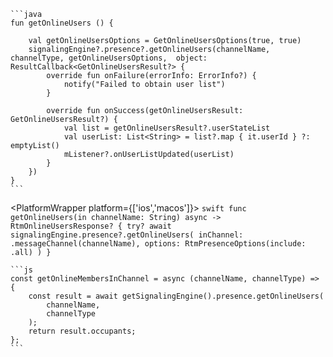 <PlatformWrapper platform='android'>

    ```java
    fun getOnlineUsers () {

        val getOnlineUsersOptions = GetOnlineUsersOptions(true, true)
        signalingEngine?.presence?.getOnlineUsers(channelName, channelType, getOnlineUsersOptions,  object: ResultCallback<GetOnlineUsersResult?> {
            override fun onFailure(errorInfo: ErrorInfo?) {
                notify("Failed to obtain user list")
            }

            override fun onSuccess(getOnlineUsersResult: GetOnlineUsersResult?) {
                val list = getOnlineUsersResult?.userStateList
                val userList: List<String> = list?.map { it.userId } ?: emptyList()
                mListener?.onUserListUpdated(userList)
            }
        })
    }
    ```

</PlatformWrapper>

<PlatformWrapper platform={['ios','macos']}>
    ```swift
    func getOnlineUsers(in channelName: String) async -> RtmOnlineUsersResponse? {
        try? await signalingEngine.presence?.getOnlineUsers(
            inChannel: .messageChannel(channelName),
            options: RtmPresenceOptions(include: .all)
        )
    }
    ```
</PlatformWrapper>

<PlatformWrapper platform = 'web'>

    ```js
    const getOnlineMembersInChannel = async (channelName, channelType) => {
        const result = await getSignalingEngine().presence.getOnlineUsers(
            channelName,
            channelType
        );
        return result.occupants;
    };    
    ```     
</PlatformWrapper>
